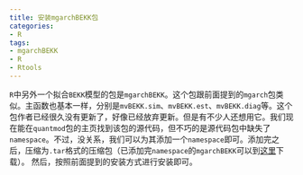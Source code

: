 ```yaml
---
title: 安装mgarchBEKK包
categories:
- R
tags:
- mgarchBEKK
- R
- Rtools
---
```


`R`中另外一个拟合`BEKK`模型的包是`mgarchBEKK`。这个包跟前面提到的`mgarch`包类似。主函数也基本一样，分别是`mvBEKK.sim`、`mvBEKK.est`、`mvBEKK.diag`等。这个包作者已经很久没有更新了，好像已经放弃更新。但是有不少人还想用它。我们现在能在`quantmod`包的主页找到该包的源代码，但不巧的是源代码包中缺失了`namespace`。不过，没关系，我们可以为其添加一个`namespace`即可。添加完之后，压缩为`.tar`格式的压缩包（已添加完`namespace`的`mgarchBEKK`可以到[这里](https://github.com/dengyishuo/dengyishuo.github.com/blob/master/media/mgarchBEKK.tar)下载）。
然后，按照前面提到的安装方式进行安装即可。
